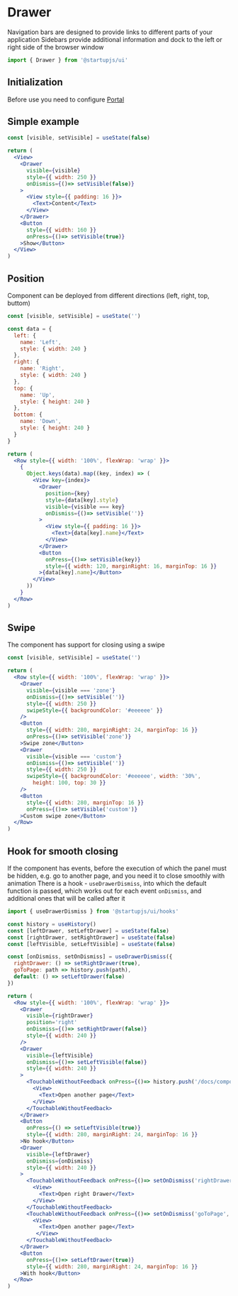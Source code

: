 
# Drawer
Navigation bars are designed to provide links to different parts of your application
Sidebars provide additional information and dock to the left or right side of the browser window
```jsx
import { Drawer } from '@startupjs/ui'
```

## Initialization

Before use you need to configure [Portal](/docs/components/Portal)

## Simple example
```jsx example
const [visible, setVisible] = useState(false)

return (
  <View>
    <Drawer
      visible={visible}
      style={{ width: 250 }}
      onDismiss={()=> setVisible(false)}
    >
      <View style={{ padding: 16 }}>
        <Text>Content</Text>
      </View>
    </Drawer>
    <Button
      style={{ width: 160 }}
      onPress={()=> setVisible(true)}
    >Show</Button>
  </View>
)
```

## Position
Сomponent can be deployed from different directions (left, right, top, buttom)
```jsx example
const [visible, setVisible] = useState('')

const data = {
  left: {
    name: 'Left',
    style: { width: 240 }
  },
  right: {
    name: 'Right',
    style: { width: 240 }
  },
  top: {
    name: 'Up',
    style: { height: 240 }
  },
  bottom: {
    name: 'Down',
    style: { height: 240 }
  }
}

return (
  <Row style={{ width: '100%', flexWrap: 'wrap' }}>
    {
      Object.keys(data).map((key, index) => (
        <View key={index}>
          <Drawer
            position={key}
            style={data[key].style}
            visible={visible === key}
            onDismiss={()=> setVisible('')}
          >
            <View style={{ padding: 16 }}>
              <Text>{data[key].name}</Text>
            </View>
          </Drawer>
          <Button
            onPress={()=> setVisible(key)}
            style={{ width: 120, marginRight: 16, marginTop: 16 }}
          >{data[key].name}</Button>
        </View>
      ))
    }
  </Row>
)
```

## Swipe
The component has support for closing using a swipe
```jsx example
const [visible, setVisible] = useState('')

return (
  <Row style={{ width: '100%', flexWrap: 'wrap' }}>
    <Drawer
      visible={visible === 'zone'}
      onDismiss={()=> setVisible('')}
      style={{ width: 250 }}
      swipeStyle={{ backgroundColor: '#eeeeee' }}
    />
    <Button
      style={{ width: 280, marginRight: 24, marginTop: 16 }}
      onPress={()=> setVisible('zone')}
    >Swipe zone</Button>
    <Drawer
      visible={visible === 'custom'}
      onDismiss={()=> setVisible('')}
      style={{ width: 250 }}
      swipeStyle={{ backgroundColor: '#eeeeee', width: '30%',
        height: 100, top: 30 }}
    />
    <Button
      style={{ width: 280, marginTop: 16 }}
      onPress={()=> setVisible('custom')}
    >Custom swipe zone</Button>
  </Row>
)
```

## Hook for smooth closing
If the component has events, before the execution of which the panel must be hidden, e.g. go to another page, and you need it to close smoothly with animation
There is a hook - `useDrawerDismiss`, into which the default function is passed, which works out for each event `onDismiss`, and additional ones that will be called after it
```jsx
import { useDrawerDismiss } from '@startupjs/ui/hooks'
```

```jsx example
const history = useHistory()
const [leftDrawer, setLeftDrawer] = useState(false)
const [rightDrawer, setRightDrawer] = useState(false)
const [leftVisible, setLeftVisible] = useState(false)

const [onDismiss, setOnDismiss] = useDrawerDismiss({
  rightDrawer: () => setRightDrawer(true),
  goToPage: path => history.push(path),
  default: () => setLeftDrawer(false)
})

return (
  <Row style={{ width: '100%', flexWrap: 'wrap' }}>
    <Drawer
      visible={rightDrawer}
      position='right'
      onDismiss={()=> setRightDrawer(false)}
      style={{ width: 240 }}
    />
    <Drawer
      visible={leftVisible}
      onDismiss={()=> setLeftVisible(false)}
      style={{ width: 240 }}
    >
      <TouchableWithoutFeedback onPress={()=> history.push('/docs/components/Button')}>
        <View>
          <Text>Open another page</Text>
        </View>
      </TouchableWithoutFeedback>
    </Drawer>
    <Button
      onPress={() => setLeftVisible(true)}
      style={{ width: 280, marginRight: 24, marginTop: 16 }}
    >No hook</Button>
    <Drawer
      visible={leftDrawer}
      onDismiss={onDismiss}
      style={{ width: 240 }}
    >
      <TouchableWithoutFeedback onPress={()=> setOnDismiss('rightDrawer')}>
        <View>
          <Text>Open right Drawer</Text>
        </View>
      </TouchableWithoutFeedback>
      <TouchableWithoutFeedback onPress={()=> setOnDismiss('goToPage', '/docs/components/Button')}>
        <View>
          <Text>Open another page</Text>
         </View>
      </TouchableWithoutFeedback>
    </Drawer>
    <Button
      onPress={()=> setLeftDrawer(true)}
      style={{ width: 280, marginRight: 24, marginTop: 16 }}
    >With hook</Button>
  </Row>
)
```
